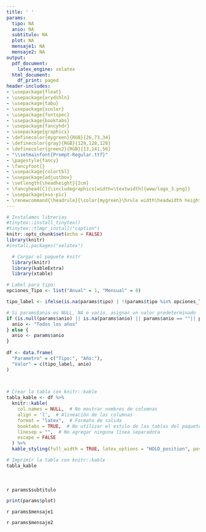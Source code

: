 ```yaml
---
title: ' '
params:
  tipo: NA
  anio: NA
  subtitulo: NA
  plot: NA
  mensaje1: NA
  mensaje2: NA
output:
  pdf_document:
    latex_engine: xelatex
  html_document:
    df_print: paged
header-includes:
- \usepackage{float}
- \usepackage{arydshln}
- \usepackage{tabu}
- \usepackage{xcolor}
- \usepackage{fontspec}
- \usepackage{booktabs}  
- \usepackage{fancyhdr}
- \usepackage{graphicx}
- \definecolor{mygreen}{RGB}{26,73,34}
- \definecolor{gray}{RGB}{128,128,128}
- \definecolor{green2}{RGB}{13,141,56}
- "\\setmainfont{Prompt-Regular.ttf}"
- \pagestyle{fancy}
- \fancyfoot{} 
- \usepackage{colortbl}
- \usepackage{adjustbox}
- \setlength{\headheight}{2cm}
- \fancyhead[C]{\includegraphics[width=\textwidth]{www/logo_3.png}}
- \usepackage{eso-pic}
- \renewcommand{\headrule}{\color{mygreen}\hrule width\headwidth height\headrulewidth} 
---
```



```r
# Instalamos librerias
#tinytex::install_tinytex()
#tinytex::tlmgr_install("caption")
knitr::opts_chunk$set(echo = FALSE)
library(knitr)
#install.packages("xelatex")
```
<!-- Fecha -->
\begin{flushright}
\textcolor{gray}{Informe en línea generado el: `r format(Sys.Date(), "%d %B, %Y")`}
\end{flushright}
\section*{Parámetros con los cuales se generó el informe:}
```r
  # Cargar el paquete knitr
  library(knitr)
  library(kableExtra)
  library(xtable)

# Label para tipo: 
opciones_Tipo <- list("Anual" = 1, "Mensual" = 0)

tipo_label <- ifelse(is.na(params$tipo) | !(params$tipo %in% opciones_Tipo), "Todos los años", names(opciones_Tipo)[which(opciones_Tipo == params$tipo)])

# Si params$anio es NULL, NA o vacío, asignar un valor predeterminado
if (is.null(params$anio) || is.na(params$anio) || params$anio == ""|| params$anio == "todo") {
  anio <- "Todos los años"
} else {
  anio <- params$anio
}
  
df <- data.frame(
  "Parametro" = c("Tipo:", "Año:"),
  "Valor" = c(tipo_label, anio)
)
  


# Crear la tabla con knitr::kable
tabla_kable <- df %>%
  knitr::kable(
    col.names = NULL,  # No mostrar nombres de columnas
    align = 'l',  # Alineación de las columnas
    format = "latex",  # Formato de salida
    booktabs = TRUE,  # No utilizar el estilo de las tablas del paquete booktabs
    linesep = "",  # No agregar ninguna línea separadora
    escape = FALSE
  ) %>%
  kable_styling(full_width = TRUE, latex_options = "HOLD_position", position = "left", bootstrap_options = "borderless")  # Estilo de la tabla con bordes blancos y cuadrícula completa

# Imprimir la tabla con knitr::kable
tabla_kable

```
<!-- Titulo del tablaro -->
\fontsize{14}{14} \selectfont \textcolor{mygreen}{Índice de diversidad de alimentos}\
<!-- Subtitulo -->
\fontsize{12}{12} \selectfont \textcolor{green2}{Análisis de variedad de los alimentos que ingresan a las principales centrales de abasto de Antioquia.}\
<!-- Subtitulo dinamico -->
\fontsize{10}{10} \selectfont `r params$subtitulo`\
```r
print(params$plot)
```
\fontsize{10}{10} \selectfont `r params$mensaje1`\

\fontsize{10}{10} \selectfont `r params$mensaje2`\

\fontsize{8}{8} \selectfont \textcolor{mygreen}{Fuente: Cálculos propios a partir de datos del Sistema de Información de Precios y Abastecimiento del Sector Agropecuario (SIPSA).}\newline
\fontsize{8}{8} \selectfont \textcolor{mygreen}{Este gráfico se calcula con base en el índice de Herfindahl-Hirschman.}\newline
\fontsize{8}{8} \selectfont \textcolor{mygreen}{La fórmula del índice de Herfindahl-Hirschman es: $IHH = \sum_{i=1}^{n}S_{i}^{2}$ donde $S_{i}$ es la participación que tiene cada producto en el volumen total de alimentos que ingresan a las principales centrales de abasto de Antioquia.}\newline


\AddToShipoutPictureBG*{\includegraphics[width=\paperwidth,height=3cm,keepaspectratio]{www/logo_2.png}}



